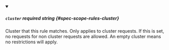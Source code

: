 
<details className="config-field" data-expandable="false" open>
<summary>

##### `cluster` <span className="config-field-required" data-required="false">required</span> <span className="config-field-type">string</span> <span className="config-field-default"></span> <span className="config-field-enum"></span> {#spec-scope-rules-cluster}

Cluster that this rule matches. Only applies to cluster requests.
If this is set, no requests for non cluster requests are allowed.
An empty cluster means no restrictions will apply.

</summary>



</details>

